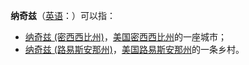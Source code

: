 '''纳奇兹'''（[[英语|英语]]：'''{{lang|en|Natchez}}'''）可以指：
* [[纳奇兹_(密西西比州)|纳奇兹 (密西西比州)]]，[[美国|美国]][[密西西比州|密西西比州]]的一座城市；
* [[纳奇兹_(路易斯安那州)|纳奇兹 (路易斯安那州)]]，[[美国|美国]][[路易斯安那州|路易斯安那州]]的一条乡村。
{{消歧义|cat=三字地名消歧义|Natchez}}